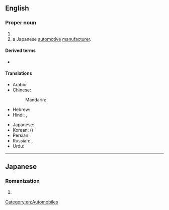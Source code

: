 {{also|suzuki}}

==English==

===Proper noun===
{{wikipedia|Suzuki (disambiguation)}}
{{en-proper noun}}

# {{surname|A=The second most common Japanese|from=Japanese}}
# a Japanese [[automotive]] [[manufacturer]].

====Derived terms====
* {{l|en|Suzuki reaction}}

====Translations====
{{trans-top|a Japanese surname}}
* Arabic: {{t|ar|سُوزُوكِي|tr=suzūkī}}
* Chinese:
*: Mandarin: {{t+|cmn|鈴木|tr=Língmù|sc=Hani}}
* Hebrew: {{t|he|סוזוקי|tr=Suzuki}}
* Hindi: {{t|hi|सुजुकी|tr=sujukī}}, {{t|hi|सुज़ुकी|tr=suzukī}}
{{trans-mid}}
* Japanese: {{t+|ja|鈴木|tr=すずき, Suzuki}}
* Korean: {{t|ko|스즈키|tr=Seujeuki}} ({{t+|ko|鈴木|sc=Hani}})
* Persian: {{t|fa|سوزوکی|tr=suzuki}}
* Russian: {{t|ru|Судзу́ки|m|f}} {{qualifier|standard transliteration}}, {{t|ru|Сузу́ки|m|f}} {{qualifier|common transliteration}}
* Urdu: {{t|ur|سوزوکی|tr=suzukī}}
{{trans-bottom}}

[[Category:en:Automobiles]]
----

==Japanese==

===Romanization===
{{ja-romaji}}

# {{ja-romanization of|すずき}}